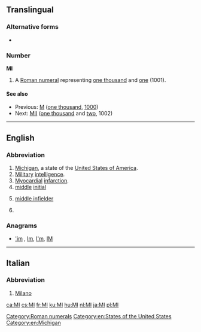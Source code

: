 {{also|Appendix:Variations of "mi"}}
==Translingual==

===Alternative forms===
* {{sense|roman numeral}} {{l|mul|mi}}

===Number===
'''MI'''

# A [[Roman numeral]] representing [[one thousand]] and [[one]] (1001).

====See also====
* Previous: [[M]] ([[one thousand]], [[1000]])
* Next: [[MII]] ([[one thousand]] and [[two]], 1002)

[[Category:Roman numerals]]

----

==English==

===Abbreviation===
{{rfc-header|Abbreviation}}
{{en-abbr}}

# [[Michigan]], a state of the [[United States of America]].
# [[military|Military]] [[intelligence]].
# [[myocardial|Myocardial]] [[infarction]].
# [[middle]] [[initial]]
# {{lb|en|baseball}} [[middle infielder]]
# {{lb|en|dentistry}} {{initialism of|[[mesio]] [[incisal]]|lang=en}}

===Anagrams===
* [['im#English|'im]] , [[Im#English|Im]], [[I'm#English|I'm]], [[IM#English|IM]]

[[Category:en:States of the United States]]
[[Category:en:Michigan]]

----

==Italian==

===Abbreviation===
{{rfc-header|Abbreviation}}
{{head|it|abbreviation}}

# [[Milano]]

[[ca:MI]]
[[cs:MI]]
[[fr:MI]]
[[ku:MI]]
[[hu:MI]]
[[nl:MI]]
[[ja:MI]]
[[pl:MI]]